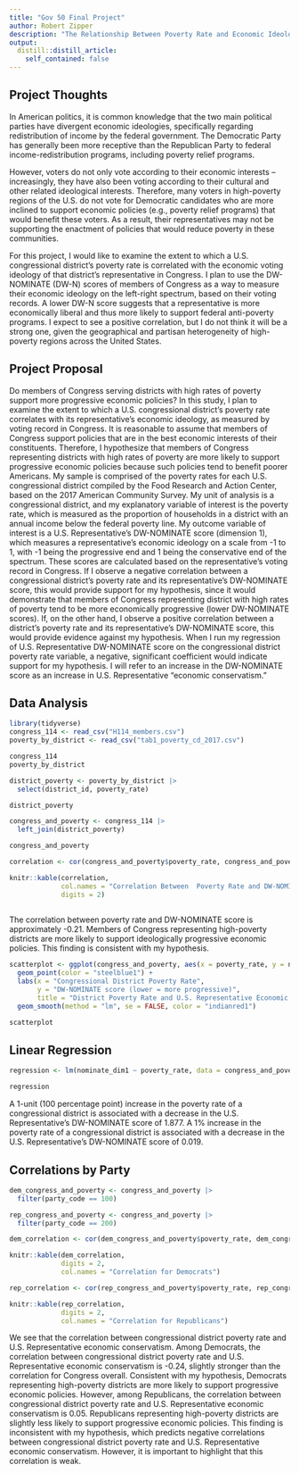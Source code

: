 ```yaml
---
title: "Gov 50 Final Project"
author: Robert Zipper
description: "The Relationship Between Poverty Rate and Economic Ideology in Congress"
output:
  distill::distill_article:
    self_contained: false
---
```



## Project Thoughts

In American politics, it is common knowledge that the two main political parties have divergent economic ideologies, specifically regarding redistribution of income by the federal government. The Democratic Party has generally been more receptive than the Republican Party to federal income-redistribution programs, including poverty relief programs. 

However, voters do not only vote according to their economic interests -- increasingly, they have also been voting according to their cultural and other related ideological interests. Therefore, many voters in high-poverty regions of the U.S. do not vote for Democratic candidates who are more inclined to support economic policies (e.g., poverty relief programs) that would benefit these voters. As a result, their representatives may not be supporting the enactment of policies that would reduce poverty in these communities. 

For this project, I would like to examine the extent to which a U.S. congressional district's poverty rate is correlated with the economic voting ideology of that district's representative in Congress. I plan to use the DW-NOMINATE (DW-N) scores of members of Congress as a way to measure their economic ideology on the left-right spectrum, based on their voting records. A lower DW-N score suggests that a representative is more economically liberal and thus more likely to support federal anti-poverty programs. I expect to see a positive correlation, but I do not think it will be a strong one, given the geographical and partisan heterogeneity of high-poverty regions across the United States.


## Project Proposal

Do members of Congress serving districts with high rates of poverty support more progressive economic policies? In this study, I plan to examine the extent to which a U.S. congressional district's poverty rate correlates with its representative's economic ideology, as measured by voting record in Congress. It is reasonable to assume that members of Congress support policies that are in the best economic interests of their constituents. Therefore, I hypothesize that members of Congress representing districts with high rates of poverty are more likely to support progressive economic policies because such policies tend to benefit poorer Americans. My sample is comprised of the poverty rates for each U.S. congressional district compiled by the Food Research and Action Center, based on the 2017 American Community Survey. My unit of analysis is a congressional district, and my explanatory variable of interest is the poverty rate, which is measured as the proportion of households in a district with an annual income below the federal poverty line. My outcome variable of interest is a U.S. Representative's DW-NOMINATE score (dimension 1), which measures a representative's economic ideology on a scale from -1 to 1, with -1 being the progressive end and 1 being the conservative end of the spectrum. These scores are calculated based on the representative's voting record in Congress. If I observe a negative correlation between a congressional district's poverty rate and its representative's DW-NOMINATE score, this would provide support for my hypothesis, since it would demonstrate that members of Congress representing district with high rates of poverty tend to be more economically progressive (lower DW-NOMINATE scores). If, on the other hand, I observe a positive correlation between a district's poverty rate and its representative's DW-NOMINATE score, this would provide evidence against my hypothesis. When I run my regression of U.S. Representative DW-NOMINATE score on the congressional district poverty rate variable, a negative, significant coefficient would indicate support for my hypothesis. I will refer to an increase in the DW-NOMINATE score as an increase in U.S. Representative "economic conservatism."


## Data Analysis

```r

library(tidyverse)
congress_114 <- read_csv("H114_members.csv")
poverty_by_district <- read_csv("tab1_poverty_cd_2017.csv")

congress_114
poverty_by_district

district_poverty <- poverty_by_district |>
  select(district_id, poverty_rate)

district_poverty

```


```r

congress_and_poverty <- congress_114 |>
  left_join(district_poverty) 

congress_and_poverty

correlation <- cor(congress_and_poverty$poverty_rate, congress_and_poverty$nominate_dim1, use = "complete.obs")

knitr::kable(correlation,
             col.names = "Correlation Between  Poverty Rate and DW-NOMINATE Score", 
             digits = 2)
  
```

The correlation between poverty rate and DW-NOMINATE score is approximately -0.21. Members of Congress representing high-poverty districts are more likely to support ideologically progressive economic policies. This finding is consistent with my hypothesis.

```r

scatterplot <- ggplot(congress_and_poverty, aes(x = poverty_rate, y = nominate_dim1)) +
  geom_point(color = "steelblue1") +
  labs(x = "Congressional District Poverty Rate",
       y = "DW-NOMINATE score (lower = more progressive)",
       title = "District Poverty Rate and U.S. Representative Economic Ideology") +
  geom_smooth(method = "lm", se = FALSE, color = "indianred1")

scatterplot

```

## Linear Regression

```r

regression <- lm(nominate_dim1 ~ poverty_rate, data = congress_and_poverty)

regression

```

A 1-unit (100 percentage point) increase in the poverty rate of a congressional district is associated with a decrease in the U.S. Representative's DW-NOMINATE score of 1.877. A 1% increase in the poverty rate of a congressional district is associated with a decrease in the U.S. Representative's DW-NOMINATE score of 0.019.

## Correlations by Party

```r

dem_congress_and_poverty <- congress_and_poverty |>
  filter(party_code == 100)

rep_congress_and_poverty <- congress_and_poverty |>
  filter(party_code == 200)

dem_correlation <- cor(dem_congress_and_poverty$poverty_rate, dem_congress_and_poverty$nominate_dim1, use = "complete.obs")

knitr::kable(dem_correlation,
             digits = 2,
             col.names = "Correlation for Democrats")

rep_correlation <- cor(rep_congress_and_poverty$poverty_rate, rep_congress_and_poverty$nominate_dim1, use = "complete.obs")

knitr::kable(rep_correlation,
             digits = 2,
             col.names = "Correlation for Republicans")


```

We see that the correlation between congressional district poverty rate and U.S. Representative economic conservatism. Among Democrats, the correlation between congressional district poverty rate and U.S. Representative economic conservatism is -0.24, slightly stronger than the correlation for Congress overall. Consistent with my hypothesis, Democrats representing high-poverty districts are more likely to support progressive economic policies. However, among Republicans, the correlation between congressional district poverty rate and U.S. Representative economic conservatism is 0.05. Republicans representing high-poverty districts are slightly less likely to support progressive economic policies. This finding is inconsistent with my hypothesis, which predicts negative correlations between congressional district poverty rate and U.S. Representative economic conservatism. However, it is important to highlight that this correlation is weak. 




